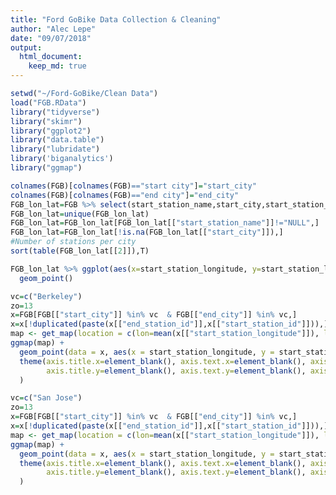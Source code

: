 ```yaml
---
title: "Ford GoBike Data Collection & Cleaning"
author: "Alec Lepe"
date: "09/07/2018"
output: 
  html_document:
    keep_md: true
---
```

```r
setwd("~/Ford-GoBike/Clean Data")
load("FGB.RData")
library("tidyverse")
library("skimr")
library("ggplot2")
library("data.table")
library("lubridate")
library('biganalytics')
library("ggmap")
```

``` r
colnames(FGB)[colnames(FGB)=="start city"]="start_city"
colnames(FGB)[colnames(FGB)=="end city"]="end_city"
FGB_lon_lat=FGB %>% select(start_station_name,start_city,start_station_longitude,start_station_latitude)
FGB_lon_lat=unique(FGB_lon_lat)
FGB_lon_lat=FGB_lon_lat[FGB_lon_lat[["start_station_name"]]!="NULL",]
FGB_lon_lat=FGB_lon_lat[!is.na(FGB_lon_lat[["start_city"]]),]
#Number of stations per city
sort(table(FGB_lon_lat[[2]]),T)
```
``` r
FGB_lon_lat %>% ggplot(aes(x=start_station_longitude, y=start_station_latitude)) +
  geom_point()
```

``` r
vc=c("Berkeley")
zo=13
x=FGB[FGB[["start_city"]] %in% vc  & FGB[["end_city"]] %in% vc,]
x=x[!duplicated(paste(x[["end_station_id"]],x[["start_station_id"]])),]
map <- get_map(location = c(lon=mean(x[["start_station_longitude"]]), lat=mean(x[["start_station_latitude"]])), zoom = zo, maptype = "roadmap")
ggmap(map) +
  geom_point(data = x, aes(x = start_station_longitude, y = start_station_latitude), size = 0.8, shape = 19) +
  theme(axis.title.x=element_blank(), axis.text.x=element_blank(), axis.ticks.x=element_blank(),
        axis.title.y=element_blank(), axis.text.y=element_blank(), axis.ticks.y=element_blank()
  )
```
``` r
vc=c("San Jose")
zo=13
x=FGB[FGB[["start_city"]] %in% vc  & FGB[["end_city"]] %in% vc,]
x=x[!duplicated(paste(x[["end_station_id"]],x[["start_station_id"]])),]
map <- get_map(location = c(lon=mean(x[["start_station_longitude"]]), lat=mean(x[["start_station_latitude"]])), zoom = zo, maptype = "roadmap")
ggmap(map) +
  geom_point(data = x, aes(x = start_station_longitude, y = start_station_latitude), size = 0.8, shape = 19) +
  theme(axis.title.x=element_blank(), axis.text.x=element_blank(), axis.ticks.x=element_blank(),
        axis.title.y=element_blank(), axis.text.y=element_blank(), axis.ticks.y=element_blank()
  )
```
